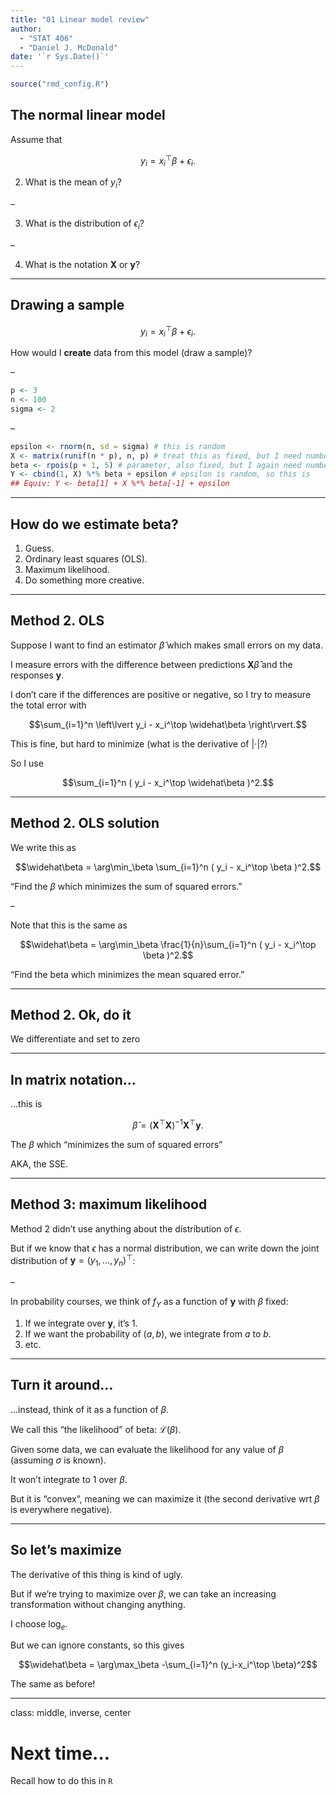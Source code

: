 ```yaml
---
title: "01 Linear model review"
author: 
  - "STAT 406"
  - "Daniel J. McDonald"
date: '`r Sys.Date()`'
---
```


```r
source("rmd_config.R")
```

## The normal linear model

Assume that 

$$
y_i = x_i^\top \beta + \epsilon_i.
$$


2. What is the mean of $y_i$?

--

3. What is the distribution of $\epsilon_i$?

--

4. What is the notation $\mathbf{X}$ or $\mathbf{y}$?

---

## Drawing a sample

$$
y_i = x_i^\top \beta + \epsilon_i.
$$

How would I **create** data from this model (draw a sample)?

--

```r
p <- 3
n <- 100
sigma <- 2
```

--

```r
epsilon <- rnorm(n, sd = sigma) # this is random
X <- matrix(runif(n * p), n, p) # treat this as fixed, but I need numbers
beta <- rpois(p + 1, 5) # parameter, also fixed, but I again need numbers
Y <- cbind(1, X) %*% beta + epsilon # epsilon is random, so this is
## Equiv: Y <- beta[1] + X %*% beta[-1] + epsilon
```

---

## How do we estimate beta?

1. Guess.
2. Ordinary least squares (OLS).
3. Maximum likelihood.
4. Do something more creative.

---

## Method 2. OLS

Suppose I want to find an estimator $\widehat\beta$ which makes small errors on my data.

I measure errors with the difference between predictions $\mathbf{X}\widehat\beta$ and the responses $\mathbf{y}$.

I don't care if the differences are positive or negative, so I try to measure the total error with


$$\sum_{i=1}^n \left\lvert y_i - x_i^\top \widehat\beta \right\rvert.$$


This is fine, but hard to minimize (what is the derivative of $|\cdot|$?)

So I use 


$$\sum_{i=1}^n ( y_i - x_i^\top \widehat\beta )^2.$$


---

## Method 2. OLS solution

We write this as

$$\widehat\beta = \arg\min_\beta \sum_{i=1}^n ( y_i - x_i^\top \beta )^2.$$


"Find the $\beta$ which minimizes the sum of squared errors."

--

Note that this is the same as 

$$\widehat\beta = \arg\min_\beta \frac{1}{n}\sum_{i=1}^n ( y_i - x_i^\top \beta )^2.$$

"Find the beta which minimizes the mean squared error."

---

## Method 2. Ok, do it

We differentiate and set to zero

\begin{aligned}
& \frac{\partial}{\partial \beta} \frac{1}{n}\sum_{i=1}^n ( y_i - x_i^\top \beta )^2\\
&= \frac{2}{n}\sum_{i=1}^n x_i (y_i - x_i^\top\beta)\\
&= \frac{2}{n}\sum_{i=1}^n - x_i x_i^\top \beta + x_i y_i\\
0 &\equiv \sum_{i=1}^n - x_i x_i^\top \beta + x_i y_i\\
&\Rightarrow \sum_{i=1}^n x_i x_i^\top \beta = \sum_{i=1}^n x_i y_i\\
&\Rightarrow \beta = \left(\sum_{i=1}^n x_i x_i^\top\right)^{-1}\sum_{i=1}^n x_i y_i
\end{aligned}


---

## In matrix notation...

...this is 


$$\hat\beta = ( \mathbf{X}^\top  \mathbf{X})^{-1} \mathbf{X}^\top\mathbf{y}.$$


The $\beta$ which "minimizes the sum of squared errors"


AKA, the SSE.

---

## Method 3: maximum likelihood

Method 2 didn't use anything about the distribution of $\epsilon$.

But if we know that $\epsilon$ has a normal distribution, we can write down the joint distribution
of $\mathbf{y}=(y_1,\ldots,y_n)^\top$:


\begin{aligned}
f_Y(\mathbf{y} ; \beta) &= \prod_{i=1}^n f_{y_i ; \beta}(y_i)\\
  &= \prod_{i=1}^n \frac{1}{\sqrt{2\pi\sigma^2}} \exp\left(-\frac{1}{2\sigma^2} (y_i-x_i^\top \beta)^2\right)\\
  &= \left( \frac{1}{2\pi\sigma^2}\right)^{n/2} \exp\left(-\frac{1}{2\sigma^2}\sum_{i=1}^n (y_i-x_i^\top \beta)^2\right)
\end{aligned}

--

In probability courses, we think of $f_Y$ as a function of $\mathbf{y}$ with $\beta$ fixed:

1. If we integrate over $\mathbf{y}$, it's $1$.
2. If we want the probability of $(a,b)$, we integrate from $a$ to $b$.
3. etc.

---

## Turn it around...

...instead, think of it as a function of $\beta$.

We call this "the likelihood" of beta: $\mathcal{L}(\beta)$.

Given some data, we can evaluate the likelihood for any value of $\beta$ (assuming $\sigma$ is known).

It won't integrate to $1$ over $\beta$.

But it is "convex", meaning we can maximize it (the second derivative wrt $\beta$ is everywhere negative).

---

## So let's maximize

The derivative of this thing is kind of ugly.

But if we're trying to maximize over $\beta$, we can take an increasing transformation without changing anything.

I choose $\log_e$.


\begin{aligned}
\mathcal{L}(\beta) &= \left( \frac{1}{2\pi\sigma^2}\right)^{n/2} \exp\left(-\frac{1}{2\sigma^2}\sum_{i=1}^n (y_i-x_i^\top \beta)^2\right)\\
\ell(\beta) &=-\frac{n}{2}\log (2\pi\sigma^2) -\frac{1}{2\sigma^2} \sum_{i=1}^n (y_i-x_i^\top \beta)^2
\end{aligned}


But we can ignore constants, so this gives


$$\widehat\beta = \arg\max_\beta -\sum_{i=1}^n (y_i-x_i^\top \beta)^2$$


The same as before!

---
class: middle, inverse, center

# Next time...

Recall how to do this in `R`